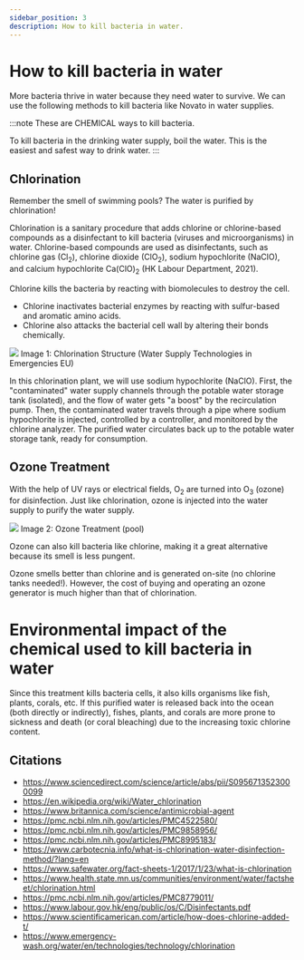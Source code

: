 ```yaml
---
sidebar_position: 3
description: How to kill bacteria in water.
---
```

# How to kill bacteria in water
More bacteria thrive in water because they need water to survive. We can use the following methods to kill bacteria like Novato in water supplies. 

:::note
These are CHEMICAL ways to kill bacteria. 

To kill bacteria in the drinking water supply, boil the water. This is the easiest and safest way to drink water.
:::
## Chlorination
Remember the smell of swimming pools? The water is purified by chlorination!

Chlorination is a sanitary procedure that adds chlorine or chlorine-based compounds as a disinfectant to kill bacteria (viruses and microorganisms) in water. Chlorine-based compounds are used as disinfectants, such as chlorine gas ($\text{Cl}_{2}$), chlorine dioxide ($\text{ClO}_{2}$), sodium hypochlorite ($\text{NaClO}$), and calcium hypochlorite $\text{Ca(ClO)}_{2}$ (HK Labour Department, 2021). 

Chlorine kills the bacteria by reacting with biomolecules to destroy the cell. 
- Chlorine inactivates bacterial enzymes by reacting with sulfur-based and aromatic amino acids.  
- Chlorine also attacks the bacterial cell wall by altering their bonds chemically. 

![](/img/cl.png)
Image 1: Chlorination Structure (Water Supply Technologies in Emergencies EU)

In this chlorination plant, we will use sodium hypochlorite ($\text{NaClO}$). First, the "contaminated" water supply channels through the potable water storage tank (isolated), and the flow of water gets "a boost" by the recirculation pump. Then, the contaminated water travels through a pipe where sodium hypochlorite is injected, controlled by a controller, and monitored by the chlorine analyzer. The purified water circulates back up to the potable water storage tank, ready for consumption.  
## Ozone Treatment
With the help of UV rays or electrical fields, $\text{O}_{2}$ are turned into $\text{O}_{3}$ (ozone) for disinfection. Just like chlorination, ozone is injected into the water supply to purify the water supply.

![](/img/ozone.png)
Image 2: Ozone Treatment (pool)

Ozone can also kill bacteria like chlorine, making it a great alternative because its smell is less pungent. 

Ozone smells better than chlorine and is generated on-site (no chlorine tanks needed!). However, the cost of buying and operating an ozone generator is much higher than that of chlorination. 

# Environmental impact of the chemical used to kill bacteria in water
Since this treatment kills bacteria cells, it also kills organisms like fish, plants, corals, etc. If this purified water is released back into the ocean (both directly or indirectly), fishes, plants, and corals are more prone to sickness and death (or coral bleaching) due to the increasing toxic chlorine content.   

## Citations
- https://www.sciencedirect.com/science/article/abs/pii/S0956713523000099
- https://en.wikipedia.org/wiki/Water_chlorination
- https://www.britannica.com/science/antimicrobial-agent
- https://pmc.ncbi.nlm.nih.gov/articles/PMC4522580/
- https://pmc.ncbi.nlm.nih.gov/articles/PMC9858956/
- https://pmc.ncbi.nlm.nih.gov/articles/PMC8995183/
- https://www.carbotecnia.info/what-is-chlorination-water-disinfection-method/?lang=en
- https://www.safewater.org/fact-sheets-1/2017/1/23/what-is-chlorination
- https://www.health.state.mn.us/communities/environment/water/factsheet/chlorination.html
- https://pmc.ncbi.nlm.nih.gov/articles/PMC8779011/
- https://www.labour.gov.hk/eng/public/os/C/Disinfectants.pdf
- https://www.scientificamerican.com/article/how-does-chlorine-added-t/
- https://www.emergency-wash.org/water/en/technologies/technology/chlorination